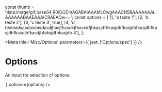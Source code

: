 const thumb = 'data:image/gif;base64,R0lGODlhAQABAIAAAMLCwgAAACH5BAAAAAAALAAAAAABAAEAAAICRAEAOw==';
const options = [
  [1, 'a teste 1'],
  [2, 'b teste 2'],
  [3, 'c teste 3', true],
  [4, 'd testeadsasdasdasdasdjhasjfhasdkjfhaskdfjhkasjdfhkasjdhfkasjdhfkasjdhfkasjdhfkasdjhfkasdjhfaksjdfhkasjdh 4'],
];

<Meta title='Misc/Options' parameters={{ jest: ['Options/spec'] }} />

# Options

An input for selection of options.

<Preview>
  <Story name='Default'>
    <Box position='relative' maxWidth={250}>
      <Options ref={React.createRef()} options={options}  cursor={1} />
    </Box>
  </Story>
</Preview>


<Preview>
  <Story name='Option'>
    <Box position='relative' maxWidth={250}>
      <Options ref={React.createRef()} options={options} renderItem={Option}  cursor={1} />
    </Box>
  </Story>
</Preview>

<Props of={Options} />

<Preview>
  <Story name='CheckOption'>
    <Box position='relative' maxWidth={250}>
      <Options ref={React.createRef()} renderItem={CheckOption} options={options} value={[1]} cursor={0}/>
    </Box>
  </Story>
</Preview>

<Preview>
  <Story name='OptionAvatar'>
    <Box position='relative' maxWidth={250}>
      <Options ref={React.createRef()} renderItem={(props) => <Option {...props} avatar={thumb}/>}  options={options} />
    </Box>
  </Story>
</Preview>
